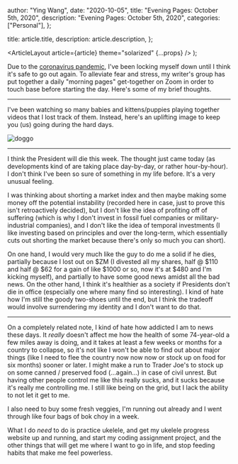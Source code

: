 
  author: "Ying Wang",
  date: "2020-10-05",
  title: "Evening Pages: October 5th, 2020",
  description: "Evening Pages: October 5th, 2020",
  categories: ["Personal"],
};

  title: article.title,
  description: article.description,
};

  <ArticleLayout article={article} theme="solarized" {...props} />
);

Due to the [coronavirus
pandemic](https://en.wikipedia.org/wiki/2019-20_coronavirus_pandemic), I've been
locking myself down until I think it's safe to go out again. To alleviate fear
and stress, my writer's group has put together a daily "morning pages"
get-together on Zoom in order to touch base before starting the day. Here's some
of my brief thoughts.

---

I've been watching so many babies and kittens/puppies playing together videos
that I lost track of them. Instead, here's an uplifting image to keep you (us)
going during the hard days.

![doggo](/img/posts/2020/10/05/evening_pages.jpg)

---

I think the President will die this week. The thought just came today (as
developments kind of are taking place day-by-day, or rather hour-by-hour). I
don't think I've been so sure of something in my life before. It's a very
unusual feeling.

I was thinking about shorting a market index and then maybe making some money
off the potential instability (recorded here in case, just to prove this isn't
retroactively decided), but I don't like the idea of profiting off of suffering
(which is why I don't invest in fossil fuel companies or military-industrial
companies), and I don't like the idea of temporal investments (I like investing
based on principles and over the long-term, which essentially cuts out shorting
the market because there's only so much you can short).

On one hand, I would very much like the guy to do me a solid if he dies,
partially because I lost out on $ZM (I divested all my shares, half @ $110 and
half @ $62 for a gain of like $1000 or so, now it's at $480 and I'm kicking
myself), and partially to have some good news amidst all the bad news. On the
other hand, I think it's healthier as a society if Presidents don't die in
office (especially one where many find so interesting). I kind of hate how I'm
still the goody two-shoes until the end, but I think the tradeoff would involve
surrendering my identity and I don't want to do that.

---

On a completely related note, I kind of hate how addicted I am to news these
days. It _really_ doesn't affect me how the health of some 74-year-old a few
miles away is doing, and it takes at least a few weeks or months for a country
to collapse, so it's not like I won't be able to find out about major things
(like I need to flee the country now now now or stock up on food for six months)
sooner or later. I might make a run to Trader Joe's to stock up on some canned /
preserved food (...again...) in case of civil unrest. But having other people
control me like this really sucks, and it sucks because it's really me
controlling me. I still like being on the grid, but I lack the ability to not
let it get to me.

I also need to buy some fresh veggies, I'm running out already and I went
through like four bags of bok choy in a week.

What I do _need_ to do is practice ukelele, and get my ukelele progress website
up and running, and start my coding assignment project, and the other things
that will get me where I want to go in life, and stop feeding habits that make
me feel powerless.
